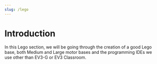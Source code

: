 ```yaml
---
slug: /lego
---
```


# Introduction

In this Lego section, we will be going through the creation of a good Lego base, both Medium and Large motor bases and the programming IDEs we use other than EV3-G or EV3 Classroom.
